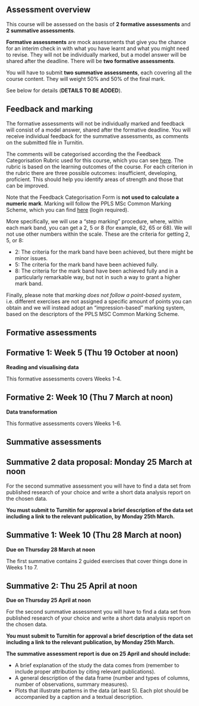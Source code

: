 ## Assessment overview

This course will be assessed on the basis of **2 formative assessments** and **2 summative assessments**.

**Formative assessments** are mock assessments that give you the chance for an interim check in with what you have learnt and what you might need to revise. They will not be individually marked, but a model answer will be shared after the deadline. There will be **two formative assessments**.

You will have to submit **two summative assessments**, each covering all the course content. They will weight 50% and 50% of the final mark.

See below for details (**DETAILS TO BE ADDED**).

## Feedback and marking

The formative assessments will not be individually marked and feedback will consist of a model answer, shared after the formative deadline. You will receive individual feedback for the summative assessments, as comments on the submitted file in Turnitin.

The comments will be categorised according the the Feedback Categorisation Rubric used for this course, which you can see [here](https://uoe-my.sharepoint.com/:x:/g/personal/scoretta_ed_ac_uk/EUCBJX110bREo-JyR1_42egBlT-2xH0XBLjE75kYU4jJJA?e=U99nlT). The rubric is based on the learning outcomes of the course. For each criterion in the rubric there are three possible outcomes: insufficient, developing, proficient. This should help you identify areas of strength and those that can be improved.

Note that the Feedback Categorisation Form is **not used to calculate a numeric mark**. Marking will follow the PPLS MSc Common Marking Scheme, which you can find [here](https://uoe.sharepoint.com/:u:/r/sites/hss/ppls/MScHub/SitePages/Marking-%26-Moderation-Procedure.aspx?csf=1&web=1&e=RyVb39) (login required).

More specifically, we will use a "step marking" procedure, where, within each mark band, you can get a 2, 5 or 8 (for example, 62, 65 or 68). We will not use other numbers within the scale. These are the criteria for getting 2, 5, or 8:

- 2: The criteria for the mark band have been achieved, but there might be minor issues.
- 5: The criteria for the mark band have been achieved fully.
- 8: The criteria for the mark band have been achieved fully and in a particularly remarkable way, but not in such a way to grant a higher mark band.

Finally, please note that *marking does not follow a point-based system*, i.e. different exercises are not assigned a specific amount of points you can obtain and we will instead adopt an "impression-based" marking system, based on the descriptors of the PPLS MSC Common Marking Scheme.

## Formative assessments

::: {.callout-warning}
## Formative 1: Week 5 (Thu 19 October at noon)

**Reading and visualising data**

This formative assessments covers Weeks 1-4.

<!-- You can find the instructions and data for the first formative here: <https://github.com/uoelel/DAL-f1/>. -->
:::

::: {.callout-warning}
## Formative 2: Week 10 (Thu 7 March at noon)

**Data transformation**

This formative assessments covers Weeks 1-6.

<!-- You can find the instructions and data for the second formative here: <https://github.com/uoelel/DAL-f2/>. -->
:::

## Summative assessments

::: {.callout-tip}
## Summative 2 data proposal: Monday 25 March at noon

For the second summative assessment you will have to find a data set from published research of your choice and write a short data analysis report on the chosen data.

**You must submit to Turnitin for approval a brief description of the data set including a link to the relevant publication, by Monday 25th March.**
:::

::: {.callout-tip}
## Summative 1: Week 10 (Thu 28 March at noon)

**Due on Thursday 28 March at noon**

The first summative contains 2 guided exercises that cover things done in Weeks 1 to 7.

<!-- You can find the instructions and data for the first summative here: <https://github.com/uoelel/dal-s1/>. -->

:::

::: {.callout-tip}
## Summative 2: Thu 25 April at noon

**Due on Thursday 25 April at noon**

For the second summative assessment you will have to find a data set from published research of your choice and write a short data analysis report on the chosen data.

**You must submit to Turnitin for approval a brief description of the data set including a link to the relevant publication, by Monday 25th March.**

**The summative assessment report is due on 25 April and should include:**

-   A brief explanation of the study the data comes from (remember to include proper attribution by citing relevant publications).
-   A general description of the data frame (number and types of columns, number of observations, summary measures).
-   Plots that illustrate patterns in the data (at least 5). Each plot should be accompanied by a caption and a textual description.
:::
